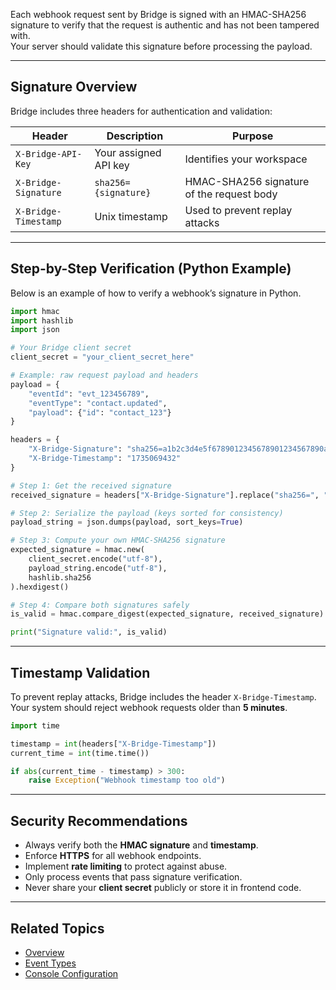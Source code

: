 Each webhook request sent by Bridge is signed with an HMAC-SHA256 signature to verify that the request is authentic and has not been tampered with.  
Your server should validate this signature before processing the payload.

---

## Signature Overview

Bridge includes three headers for authentication and validation:

| Header               | Description           | Purpose                                   |
| -------------------- | --------------------- | ----------------------------------------- |
| `X-Bridge-API-Key`   | Your assigned API key | Identifies your workspace                 |
| `X-Bridge-Signature` | `sha256={signature}`  | HMAC-SHA256 signature of the request body |
| `X-Bridge-Timestamp` | Unix timestamp        | Used to prevent replay attacks            |

---

## Step-by-Step Verification (Python Example)

Below is an example of how to verify a webhook’s signature in Python.

```python
import hmac
import hashlib
import json

# Your Bridge client secret
client_secret = "your_client_secret_here"

# Example: raw request payload and headers
payload = {
    "eventId": "evt_123456789",
    "eventType": "contact.updated",
    "payload": {"id": "contact_123"}
}

headers = {
    "X-Bridge-Signature": "sha256=a1b2c3d4e5f6789012345678901234567890abcdef",
    "X-Bridge-Timestamp": "1735069432"
}

# Step 1: Get the received signature
received_signature = headers["X-Bridge-Signature"].replace("sha256=", "")

# Step 2: Serialize the payload (keys sorted for consistency)
payload_string = json.dumps(payload, sort_keys=True)

# Step 3: Compute your own HMAC-SHA256 signature
expected_signature = hmac.new(
    client_secret.encode("utf-8"),
    payload_string.encode("utf-8"),
    hashlib.sha256
).hexdigest()

# Step 4: Compare both signatures safely
is_valid = hmac.compare_digest(expected_signature, received_signature)

print("Signature valid:", is_valid)
```

---

## Timestamp Validation

To prevent replay attacks, Bridge includes the header `X-Bridge-Timestamp`.
Your system should reject webhook requests older than **5 minutes**.

```python
import time

timestamp = int(headers["X-Bridge-Timestamp"])
current_time = int(time.time())

if abs(current_time - timestamp) > 300:
    raise Exception("Webhook timestamp too old")
```

---

## Security Recommendations

- Always verify both the **HMAC signature** and **timestamp**.
- Enforce **HTTPS** for all webhook endpoints.
- Implement **rate limiting** to protect against abuse.
- Only process events that pass signature verification.
- Never share your **client secret** publicly or store it in frontend code.

---

## Related Topics

- [Overview](./index)
- [Event Types](./events)
- [Console Configuration](./configuration)
